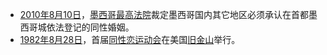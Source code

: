*[[2010年|2010年]][[8月10日|8月10日]]，[[墨西哥最高法院|墨西哥最高法院]]裁定墨西哥国内其它地区必须承认在首都墨西哥城依法登记的同性婚姻。
*[[1982年|1982年]][[8月28日|8月28日]]，首届[[同性恋运动会|同性恋运动会]]在美国[[旧金山|旧金山]]举行。